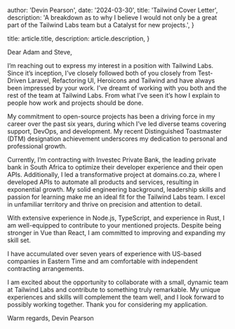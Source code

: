 
  author: 'Devin Pearson',
  date: '2024-03-30',
  title: 'Tailwind Cover Letter',
  description:
    'A breakdown as to why I believe I would not only be a great part of the Tailwind Labs team but a Catalyst for new projects.',
}

  title: article.title,
  description: article.description,
}


Dear Adam and Steve,

I’m reaching out to express my interest in a position with Tailwind Labs. Since it’s inception,
I’ve closely followed both of you closely from Test-Driven Laravel, Refactoring UI, Heroicons and Tailwind and have always been impressed by your work. I’ve dreamt of working with you both and the rest of the team at Tailwind Labs. From what I’ve seen it’s how I explain to people how work and projects should be done.

My commitment to open-source projects has been a driving force in my career over the past
six years, during which I’ve led diverse teams covering support, DevOps, and development.
My recent Distinguished Toastmaster (DTM) designation achievement underscores my
dedication to personal and professional growth.

Currently, I’m contracting with Investec Private Bank, the leading private bank in South Africa to optimize their developer experience
and their open APIs. Additionally, I led a transformative project at domains.co.za, where I
developed APIs to automate all products and services, resulting in exponential growth.
My solid engineering background, leadership skills and passion for learning make me an
ideal fit for the Tailwind Labs team. I excel in unfamiliar territory and thrive on precision and
attention to detail.

With extensive experience in Node.js, TypeScript, and experience
in Rust, I am well-equipped to contribute to your mentioned projects. Despite being stronger in
Vue than React, I am committed to improving and expanding my skill set.

I have accumulated over seven years of experience with US-based companies in Eastern Time and am
comfortable with independent contracting arrangements.

I am excited about the opportunity to collaborate with a small, dynamic team at Tailwind
Labs and contribute to something truly remarkable. My unique experiences and skills will
complement the team well, and I look forward to possibly working together.
Thank you for considering my application.

Warm regards,
Devin Pearson